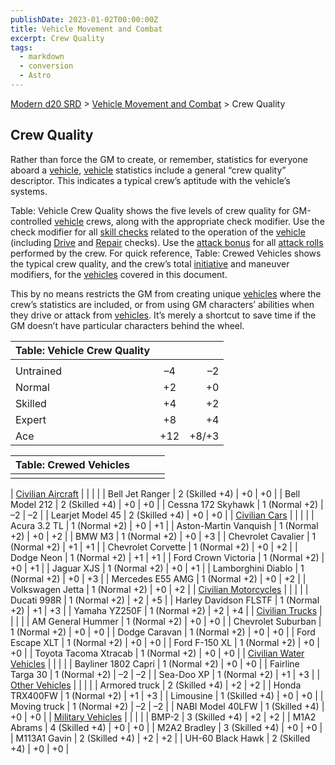```yaml
---
publishDate: 2023-01-02T00:00:00Z
title: Vehicle Movement and Combat
excerpt: Crew Quality
tags:
  - markdown
  - conversion
  - Astro
---
```


[Modern d20 SRD](/#modernD20) > [Vehicle Movement and Combat](modern-d20-srd-vehicle-movement-and-combat-index) > Crew Quality

## Crew Quality

Rather than force the GM to create, or remember, statistics for everyone aboard a [vehicle](modern-d20-srd-equipment-equipment-vehicles), [vehicle](modern-d20-srd-equipment-equipment-vehicles) statistics include a general “crew quality” descriptor. This indicates a typical crew’s aptitude with the vehicle’s systems.

Table: Vehicle Crew Quality shows the five levels of crew quality for GM-controlled [vehicle](modern-d20-srd-equipment-equipment-vehicles) crews,
along with the appropriate check modifier. Use the check modifier for all [skill checks](modern-d20-srd-skills-skill-basics) related to the operation of the [vehicle](modern-d20-srd-equipment-equipment-vehicles) (including [Drive](modern-d20-srd-skills-drive) and [Repair](modern-d20-srd-skills-repair) checks).
Use the [attack bonus](modern-d20-srd-combat-attack-bonus) for all [attack rolls](modern-d20-srd-combat-attack-roll) performed
by the crew. For quick reference, Table: Crewed Vehicles shows the typical
crew quality, and the crew’s total [initiative](modern-d20-srd-combat-initiative) and
maneuver modifiers, for the [vehicles](modern-d20-srd-equipment-equipment-vehicles) covered
in this document.

This by no means restricts the GM from creating unique [vehicles](modern-d20-srd-equipment-equipment-vehicles) where the crew’s statistics are included, or from using GM characters’ abilities when they drive or attack from [vehicles](modern-d20-srd-equipment-equipment-vehicles). It’s merely a shortcut to save time if the GM doesn’t have particular characters behind the wheel.

| Table: Vehicle Crew Quality |     |       |
| :-------------------------- | :-: | ----: |
|                             |     |       |
| Untrained                   |  –4  |     –2 |
| Normal                      | +2  |    +0 |
| Skilled                     | +4  |    +2 |
| Expert                      | +8  |    +4 |
| Ace                         | +12 | +8/+3 |

| Table: Crewed Vehicles |     |     |     |
| :--------------------- | :-: | :-: | --: |
|                        |     |     |     |

| [Civilian Aircraft](modern-d20-srd-equipment-civilian-aircraft) | | | |
| Bell Jet Ranger | 2 (Skilled +4) | +0 | +0 |
| Bell Model 212 | 2 (Skilled +4) | +0 | +0 |
| Cessna 172 Skyhawk | 1 (Normal +2) | –2 | –2 |
| Learjet Model 45 | 2 (Skilled +4) | +0 | +0 |
| [Civilian Cars](modern-d20-srd-equipment-civilian-cars) | | | |
| Acura 3.2 TL | 1 (Normal +2) | +0 | +1 |
| Aston-Martin Vanquish | 1 (Normal +2) | +0 | +2 |
| BMW M3 | 1 (Normal +2) | +0 | +3 |
| Chevrolet Cavalier | 1 (Normal +2) | +1 | +1 |
| Chevrolet Corvette | 1 (Normal +2) | +0 | +2 |
| Dodge Neon | 1 (Normal +2) | +1 | +1 |
| Ford Crown Victoria | 1 (Normal +2) | +0 | +1 |
| Jaguar XJS | 1 (Normal +2) | +0 | +1 |
| Lamborghini Diablo | 1 (Normal +2) | +0 | +3 |
| Mercedes E55 AMG | 1 (Normal +2) | +0 | +2 |
| Volkswagen Jetta | 1 (Normal +2) | +0 | +2 |
| [Civilian Motorcycles](modern-d20-srd-equipment-civilian-motorcycles) | | | |
| Ducati 998R | 1 (Normal +2) | +2 | +5 |
| Harley Davidson FLSTF | 1 (Normal +2) | +1 | +3 |
| Yamaha YZ250F | 1 (Normal +2) | +2 | +4 |
| [Civilian Trucks](modern-d20-srd-equipment-civilian-trucks) | | | |
| AM General Hummer | 1 (Normal +2) | +0 | +0 |
| Chevrolet Suburban | 1 (Normal +2) | +0 | +0 |
| Dodge Caravan | 1 (Normal +2) | +0 | +0 |
| Ford Escape XLT | 1 (Normal +2) | +0 | +0 |
| Ford F-150 XL | 1 (Normal +2) | +0 | +0 |
| Toyota Tacoma Xtracab | 1 (Normal +2) | +0 | +0 |
| [Civilian Water Vehicles](modern-d20-srd-equipment-civilian-water-vehicles) | | | |
| Bayliner 1802 Capri | 1 (Normal +2) | +0 | +0 |
| Fairline Targa 30 | 1 (Normal +2) | –2 | –2 |
| Sea-Doo XP | 1 (Normal +2) | +1 | +3 |
| [Other Vehicles](modern-d20-srd-equipment-other-civilian-vehicles) | | | |
| Armored truck | 2 (Skilled +4) | +2 | +2 |
| Honda TRX400FW | 1 (Normal +2) | +1 | +3 |
| Limousine | 1 (Skilled +4) | +0 | +0 |
| Moving truck | 1 (Normal +2) | –2 | –2 |
| NABI Model 40LFW | 1 (Skilled +4) | +0 | +0 |
| [Military Vehicles](modern-d20-srd-equipment-military-vehicles) | | | |
| BMP-2 | 3 (Skilled +4) | +2 | +2 |
| M1A2 Abrams | 4 (Skilled +4) | +0 | +0 |
| M2A2 Bradley | 3 (Skilled +4) | +0 | +0 |
| M113A1 Gavin | 2 (Skilled +4) | +2 | +2 |
| UH-60 Black Hawk | 2 (Skilled +4) | +0 | +0 |
